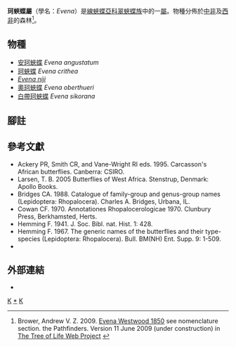 {{NoteTA
|G1=Butterfly
}}
{{Automatic Taxobox
| taxon = Evena
| authority = Westwood, 1850
| image = Common pathfinder (Catuna crithea pallidior).jpg
| image_caption = [[珂蛺蝶|珂蛺蝶]]<br />''E. crithea pallidior''
| type_species = [[珂蛺蝶|珂蛺蝶]]<br />''Papilio crithea''
| type_species_authority = Drury, [1773]
| subdivision_ranks = 物種
| subdivision = 共5種，詳見正文。
| synonyms =
* ''Jaera'' <small>Hübner 1819</small>
* ''Euomma'' <small>C. & R. Felder 1867</small>
* ''Catuna'' <small>Kirby 1871</small>
}}

'''珂蛺蝶屬'''（學名：''Evena''）是[[線蛺蝶亞科|線蛺蝶亞科]][[翠蛺蝶族|翠蛺蝶族]]中的一[[屬_(生物)|屬]]。物種分佈於[[中部非洲|中非]]及[[西非|西非]]的森林<ref>Brower, Andrew V. Z. 2009. [http://tolweb.org/Evena/70361/2009.06.11 Evena Westwood 1850] {{Wayback|url=http://tolweb.org/Evena/70361/2009.06.11 |date=20160723235023 }} see nomenclature section. the Pathfinders. Version 11 June 2009 (under construction) in [http://tolweb.org/ The Tree of Life Web Project] {{Wayback|url=http://tolweb.org/ |date=20110515100516 }}</ref>。

== 物種 ==
* [[安珂蛺蝶|安珂蛺蝶]] ''Evena angustatum''
* [[珂蛺蝶|珂蛺蝶]] ''Evena crithea''
* ''[[Evena_niji|Evena niji]]''
* [[奧珂蛺蝶|奧珂蛺蝶]] ''Evena oberthueri''
* [[白帶珂蛺蝶|白帶珂蛺蝶]] ''Evena sikorana''
<!--
== 圖集 ==
<gallery>
</gallery>
-->
== 腳註 ==
{{reflist|}}

== 參考文獻 ==
* Ackery PR, Smith CR, and Vane-Wright RI eds. 1995. Carcasson's African butterflies. Canberra: CSIRO.
* Larsen, T. B. 2005 Butterflies of West Africa. Stenstrup, Denmark: Apollo Books.
* Bridges CA. 1988. Catalogue of family-group and genus-group names (Lepidoptera: Rhopalocera). Charles A. Bridges, Urbana, IL.
* Cowan CF. 1970. Annotationes Rhopalocerologicae 1970. Clunbury Press, Berkhamsted, Herts.
* Hemming F. 1941. J. Soc. Bibl. nat. Hist. 1: 428.
* Hemming F. 1967. The generic names of the butterflies and their type-species (Lepidoptera: Rhopalocera). Bull. BM(NH) Ent. Supp. 9: 1-509.
* {{Cite book | author = 寿建新 周尧 李宇飞 | title = 世界蝴蝶分類名錄 | location = 中國 | publisher = 陝西科學技術出版社 | date = 2006-04-01 | ISBN = 9787536936768 | language= zh-hans }}

== 外部連結 ==
* {{Commonscat-inline| Catuna}}

{{線蛺蝶亞科}}

{{taxonbar}}
[[Category:_1850年描述的分类群|K]]
[[Category:珂蛺蝶屬|*]]
[[Category:翠蛺蝶族|K]]